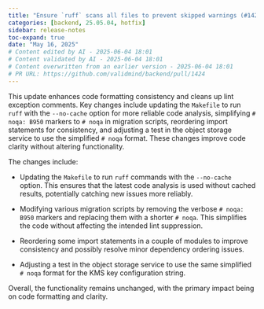 ```yaml
---
title: "Ensure `ruff` scans all files to prevent skipped warnings (#1424)"
categories: [backend, 25.05.04, hotfix]
sidebar: release-notes
toc-expand: true
date: "May 16, 2025"
# Content edited by AI - 2025-06-04 18:01
# Content validated by AI - 2025-06-04 18:01
# Content overwritten from an earlier version - 2025-06-04 18:01
# PR URL: https://github.com/validmind/backend/pull/1424
---
```


This update enhances code formatting consistency and cleans up lint exception comments. Key changes include updating the `Makefile` to run `ruff` with the `--no-cache` option for more reliable code analysis, simplifying `# noqa: B950` markers to `# noqa` in migration scripts, reordering import statements for consistency, and adjusting a test in the object storage service to use the simplified `# noqa` format. These changes improve code clarity without altering functionality.

The changes include:

- Updating the `Makefile` to run `ruff` commands with the `--no-cache` option. This ensures that the latest code analysis is used without cached results, potentially catching new issues more reliably.

- Modifying various migration scripts by removing the verbose `# noqa: B950` markers and replacing them with a shorter `# noqa`. This simplifies the code without affecting the intended lint suppression.

- Reordering some import statements in a couple of modules to improve consistency and possibly resolve minor dependency ordering issues.

- Adjusting a test in the object storage service to use the same simplified `# noqa` format for the KMS key configuration string.

Overall, the functionality remains unchanged, with the primary impact being on code formatting and clarity.
